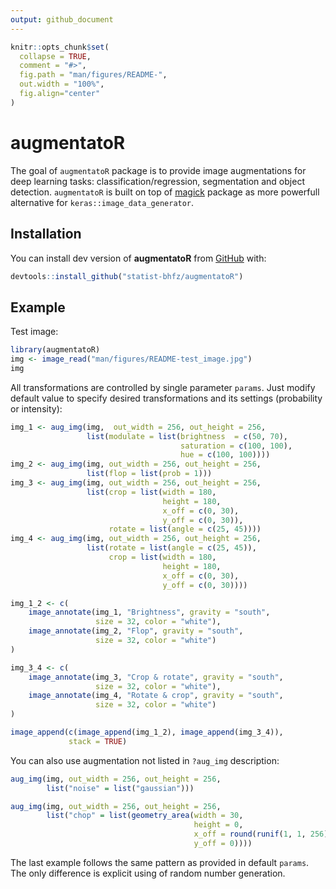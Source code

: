 ```yaml
---
output: github_document
---
```


<!-- README.md is generated from README.Rmd. Please edit that file -->

```r
knitr::opts_chunk$set(
  collapse = TRUE,
  comment = "#>",
  fig.path = "man/figures/README-",
  out.width = "100%",
  fig.align="center"
)
```

# augmentatoR

The goal of `augmentatoR` package is to provide image augmentations for deep learning tasks: classification/regression, segmentation and object detection. `augmentatoR` is built on top of [magick](https://cran.r-project.org/web/packages/magick/) package as more powerfull alternative for `keras::image_data_generator`.

## Installation

You can install dev version of **augmentatoR** from [GitHub](https://github.com) with:

```r
devtools::install_github("statist-bhfz/augmentatoR")
```

## Example

Test image:

```r
library(augmentatoR)
img <- image_read("man/figures/README-test_image.jpg")
img
```

All transformations are controlled by single parameter `params`. 
Just modify default value to specify desired transformations and its settings (probability or intensity):

```r
img_1 <- aug_img(img,  out_width = 256, out_height = 256, 
                 list(modulate = list(brightness  = c(50, 70), 
                                      saturation = c(100, 100), 
                                      hue = c(100, 100))))  
img_2 <- aug_img(img, out_width = 256, out_height = 256, 
                 list(flop = list(prob = 1)))
img_3 <- aug_img(img, out_width = 256, out_height = 256, 
                 list(crop = list(width = 180, 
                                  height = 180, 
                                  x_off = c(0, 30), 
                                  y_off = c(0, 30)), 
                      rotate = list(angle = c(25, 45))))
img_4 <- aug_img(img, out_width = 256, out_height = 256, 
                 list(rotate = list(angle = c(25, 45)),
                      crop = list(width = 180, 
                                  height = 180, 
                                  x_off = c(0, 30), 
                                  y_off = c(0, 30))))

img_1_2 <- c(
    image_annotate(img_1, "Brightness", gravity = "south", 
                   size = 32, color = "white"),
    image_annotate(img_2, "Flop", gravity = "south", 
                   size = 32, color = "white")
)

img_3_4 <- c(
    image_annotate(img_3, "Crop & rotate", gravity = "south", 
                   size = 32, color = "white"),
    image_annotate(img_4, "Rotate & crop", gravity = "south", 
                   size = 32, color = "white")
)

image_append(c(image_append(img_1_2), image_append(img_3_4)), 
             stack = TRUE)
```

You can also use augmentation not listed in `?aug_img` description:
```r
aug_img(img, out_width = 256, out_height = 256, 
        list("noise" = list("gaussian")))
```

```r
aug_img(img, out_width = 256, out_height = 256, 
        list("chop" = list(geometry_area(width = 30, 
                                         height = 0, 
                                         x_off = round(runif(1, 1, 256)), 
                                         y_off = 0))))
```

The last example follows the same pattern as provided in default `params`. The only difference is explicit using of random number generation.
